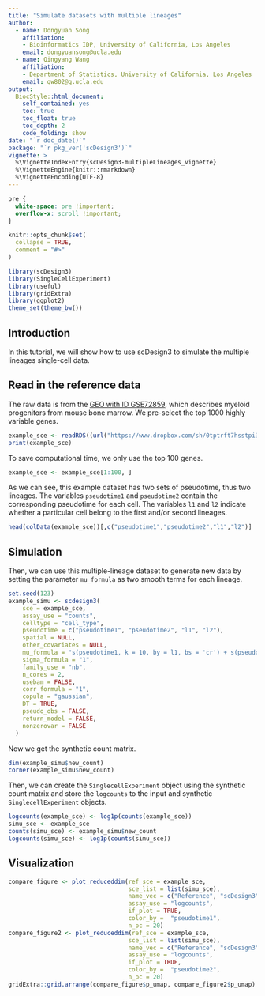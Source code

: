 ```yaml
---
title: "Simulate datasets with multiple lineages"
author: 
  - name: Dongyuan Song
    affiliation:
    - Bioinformatics IDP, University of California, Los Angeles
    email: dongyuansong@ucla.edu
  - name: Qingyang Wang
    affiliation:
    - Department of Statistics, University of California, Los Angeles
    email: qw802@g.ucla.edu
output: 
  BiocStyle::html_document:
    self_contained: yes
    toc: true
    toc_float: true
    toc_depth: 2
    code_folding: show
date: "`r doc_date()`"
package: "`r pkg_ver('scDesign3')`"
vignette: >
  %\VignetteIndexEntry{scDesign3-multipleLineages_vignette}
  %\VignetteEngine{knitr::rmarkdown}
  %\VignetteEncoding{UTF-8}
---
```


```css
pre {
  white-space: pre !important;
  overflow-x: scroll !important;
}
```

```r
knitr::opts_chunk$set(
  collapse = TRUE,
  comment = "#>"
)
```


```r
library(scDesign3)
library(SingleCellExperiment)
library(useful)
library(gridExtra)
library(ggplot2)
theme_set(theme_bw())
```


## Introduction
In this tutorial, we will show how to use scDesign3 to simulate the multiple lineages single-cell data.

## Read in the reference data
The raw data is from the [GEO with ID GSE72859](https://www.ncbi.nlm.nih.gov/geo/query/acc.cgi?acc=GSE72859), which describes myeloid progenitors from mouse bone marrow. We pre-select the top 1000 highly variable genes. 

```r
example_sce <- readRDS((url("https://www.dropbox.com/sh/0tptrft7hsstpi3/AAADW7is80WscU5RwavChsdUa/MARROW_sce.rds?raw=1")))
print(example_sce)
```
To save computational time, we only use the top 100 genes.
```r
example_sce <- example_sce[1:100, ]
```

As we can see, this example dataset has two sets of pseudotime, thus two lineages. The variables `pseudotime1` and `pseudotime2` contain the corresponding pseudotime for each cell. The variables `l1` and `l2` indicate whether a particular cell belong to the first and/or second lineages.
```r
head(colData(example_sce))[,c("pseudotime1","pseudotime2","l1","l2")]
```

## Simulation
Then, we can use this multiple-lineage dataset to generate new data by setting the parameter `mu_formula` as two smooth terms for each lineage.
```r
set.seed(123)
example_simu <- scdesign3(
    sce = example_sce,
    assay_use = "counts",
    celltype = "cell_type",
    pseudotime = c("pseudotime1", "pseudotime2", "l1", "l2"),
    spatial = NULL,
    other_covariates = NULL,
    mu_formula = "s(pseudotime1, k = 10, by = l1, bs = 'cr') + s(pseudotime2, k = 10, by = l2, bs = 'cr')",
    sigma_formula = "1",
    family_use = "nb",
    n_cores = 2,
    usebam = FALSE,
    corr_formula = "1",
    copula = "gaussian",
    DT = TRUE,
    pseudo_obs = FALSE,
    return_model = FALSE,
    nonzerovar = FALSE
  )
```

Now we get the synthetic count matrix.
```r
dim(example_simu$new_count)
corner(example_simu$new_count)
```
Then, we can create the `SinglecellExperiment` object using the synthetic count matrix and store the `logcounts` to the input and synthetic `SinglecellExperiment` objects.
```r
logcounts(example_sce) <- log1p(counts(example_sce))
simu_sce <- example_sce
counts(simu_sce) <- example_simu$new_count
logcounts(simu_sce) <- log1p(counts(simu_sce))
```

## Visualization
```r
compare_figure <- plot_reduceddim(ref_sce = example_sce, 
                                  sce_list = list(simu_sce), 
                                  name_vec = c("Reference", "scDesign3"),
                                  assay_use = "logcounts", 
                                  if_plot = TRUE, 
                                  color_by =  "pseudotime1",
                                  n_pc = 20)
compare_figure2 <- plot_reduceddim(ref_sce = example_sce, 
                                  sce_list = list(simu_sce), 
                                  name_vec = c("Reference", "scDesign3"),
                                  assay_use = "logcounts", 
                                  if_plot = TRUE, 
                                  color_by =  "pseudotime2", 
                                  n_pc = 20)
gridExtra::grid.arrange(compare_figure$p_umap, compare_figure2$p_umap)
```

